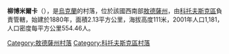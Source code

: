 {{coord|47|45|44|N|29|29|14|E|scale:30000|display=title}}

'''柳博米爾卡'''（{{lang-uk|Любомирка}}），是[[烏克蘭|烏克蘭]]的村落，位於該國西南部[[敖德薩州|敖德薩州]]，由[[科托夫斯克區|科托夫斯克區]]負責管轄，始建於1880年，面積2.13平方公里，海拔高度111米，2001年人口1,181，人口密度每平方公里554.46人。

{{DEFAULTSORT:Любомирка}}
[[Category:敖德薩州村落|Category:敖德薩州村落]]
[[Category:科托夫斯克區村落|Category:科托夫斯克區村落]]


{{Odessa-geo-stub}}